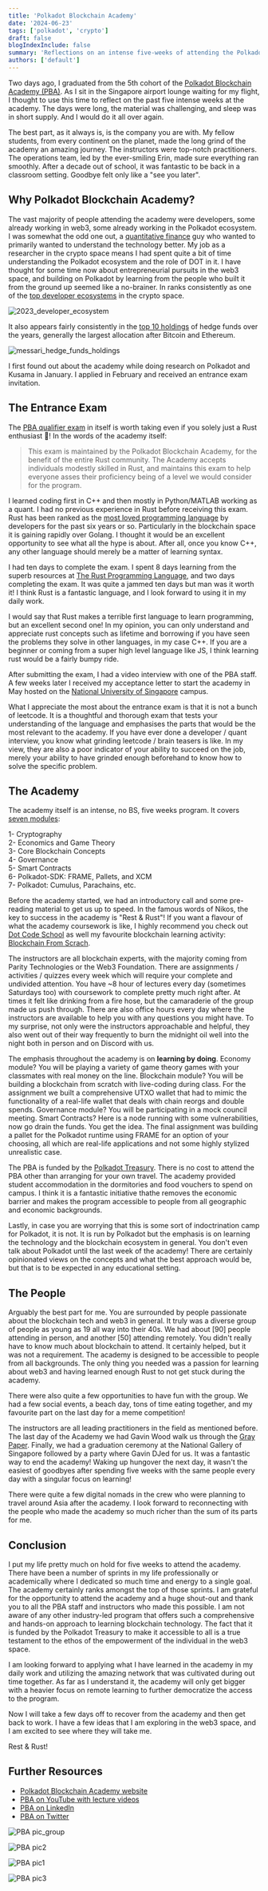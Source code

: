 ```yaml
---
title: 'Polkadot Blockchain Academy'
date: '2024-06-23'
tags: ['polkadot', 'crypto']
draft: false
blogIndexInclude: false
summary: 'Reflections on an intense five-weeks of attending the Polkadot Blockchain Academy.'
authors: ['default']
---
```


Two days ago, I graduated from the 5th cohort of the
[Polkadot Blockchain Academy (PBA)](https://polkadot.network/academy/). As I sit in the Singapore airport lounge
waiting for my
flight, I thought to use this time to reflect on the past five intense weeks at the academy.
The days were long, the material was challenging, and sleep was in short supply. And I would do it all over again.

The best part, as it always is, is the company you are with. My fellow students, from every continent on
the planet, made the long grind of the academy an amazing journey. The instructors were top-notch practitioners.
The operations team, led by the ever-smiling Erin, made sure everything ran smoothly.
After a decade out of school, it was fantastic to be back in a classroom setting. Goodbye felt only like a "see you
later".

## Why Polkadot Blockchain Academy?

The vast majority of people attending the academy were developers, some already working in web3, some already working in
the Polkadot ecosystem. I was somewhat the odd one out, a [quantitative finance](https://kaveh.page/about) guy who
wanted to primarily wanted to understand the technology better. My job as a researcher in the crypto space means I
had spent quite a bit of time understanding the Polkadot ecosystem and the role of DOT in it. I have thought for
some time now about
entrepreneurial pursuits in the web3 space, and building on Polkadot by
learning from the people who built it from the ground up seemed like a no-brainer. In ranks consistently
as one of the [top developer ecosystems](https://www.developerreport.com/developer-report?s=there-is-a-large-torso)
in the crypto space.

![2023_developer_ecosystem](/static/images/2024_06_developer_ecosystem.png)

It also appears fairly consistently in the
[top 10 holdings](https://messari.io/report/messari-fund-analysis-q4-21-examining-liquid-portfolios-of-crypto-funds)
of hedge funds over the years, generally the largest allocation after Bitcoin and Ethereum.

![messari_hedge_funds_holdings](/static/images/2024_06_messari_hedge_funds_holdings.png)


I first found out about the academy while doing research on Polkadot and Kusama in January. I applied in February and
received an entrance exam invitation.

## The Entrance Exam

The [PBA qualifier exam](https://github.com/Polkadot-Blockchain-Academy/pba-qualifier-exam) in itself is worth
taking even if you solely just a Rust enthusiast 🦀! In the words of the academy itself:

>This exam is maintained by the
Polkadot Blockchain Academy, for the benefit of the entire Rust community. The Academy accepts individuals
modestly skilled in Rust, and maintains this exam to help everyone asses their proficiency
being of a level we would consider for the program.

I learned coding first in C++ and then mostly in Python/MATLAB working as a quant. I had no previous experience in Rust
before receiving this exam. Rust has been ranked as the
[most loved programming language](https://survey.stackoverflow.co/2023/) by developers for the past six years or so.
Particularly in the blockchain space it is gaining rapidly over Golang. I thought it would be an excellent
opportunity to see what all the hype is about. After all, once you know C++, any other language should merely be a
matter of learning syntax.

I had ten days to complete the exam. I spent 8 days learning from the superb resources at
[The Rust Programming Language](https://www.rust-lang.org/learn), and two days completing the exam. It was quite a
jammed ten days but man was it worth it! I think Rust is a fantastic language, and I look forward to using it in my
daily work.

I would say that Rust makes a terrible first language to learn programming, but an excellent second one!
In my opinion, you can only understand and appreciate rust concepts such as lifetime and borrowing if you have seen
the problems they solve in other languages, in my case C++. If you are a beginner or coming from a super high level
language like JS, I think learning rust would be a fairly bumpy ride.

After submitting the exam, I had a video interview with one of the PBA staff. A few weeks later I
received my acceptance letter to start the academy in May hosted on the
[National University of Singapore](https://enterprise.nus.edu.sg/education-programmes/polkadot-blockchain-academy-at-nus/)
campus.

What I appreciate the most about the entrance exam is that it is not a bunch of leetcode. It is a thoughtful
and thorough exam that tests your understanding of the language and emphasises the parts that would be the most
relevant to the academy. If you have ever done a developer / quant interview, you know what grinding leetcode /
brain teasers is like. In my view, they are also a poor indicator of your ability to succeed on the job, merely your
ability to have grinded enough beforehand to know how to solve the specific problem.

## The Academy

The academy itself is an intense, no BS, five weeks program. It covers
[seven modules](https://polkadot.network/development/blockchain-academy/):

1- Cryptography\
2- Economics and Game Theory\
3- Core Blockchain Concepts\
4- Governance\
5- Smart Contracts\
6- Polkadot-SDK: FRAME, Pallets, and XCM\
7- Polkadot: Cumulus, Parachains, etc.

Before the academy started, we had an introductory call and some pre-reading material to get us up to speed. In the
famous words of Nikos, the key to success in the academy is "Rest & Rust"! If you want a flavour of what the academy
coursework is like, I highly recommend you check out [Dot Code School](https://dotcodeschool.com/) as well my
favourite blockchain learning activity:
[Blockchain From Scrach](https://github.com/JoshOrndorff/blockchain-from-scratch).

The instructors are all blockchain experts, with the majority coming from Parity Technologies or the Web3 Foundation.
There are assignments / activities / quizzes every week which will require your complete and undivided attention. You
have ~8 hour of lectures every day (sometimes Saturdays too) with coursework to complete pretty much right after. At
times it felt like drinking from a fire hose, but the camaraderie of the group made us push through. There
are also office hours every day where the instructors are available to help you with any questions you might have.
To my surprise, not only were the instructors approachable and helpful, they also went out of their way frequently to
burn the midnight oil well into the night both in person and on Discord with us.

The emphasis throughout the academy is on **learning by doing**. Economy module? You will be playing a variety of game
theory games with your classmates with real money on the line. Blockchain module? You will be building a blockchain
from scratch with live-coding during class. For the assignment we built a comprehensive UTXO wallet that had to mimic the
functionality of a real-life wallet that deals with chain reorgs and double spends. Governance module? You will be
participating in a mock council meeting. Smart Contracts? Here is a node running with some vulnerabilities, now go
drain the funds. You get the idea. The final assignment was building a pallet for the Polkadot runtime using FRAME
for an option of your choosing, all which are real-life applications and not some highly stylized unrealistic case.

The PBA is funded by the [Polkadot Treasury](https://polkadot.network/ecosystem/treasury/).
There is no cost to attend the PBA other than arranging for your own travel. The academy provided student
accommodation in the dormitories and food vouchers to spend on campus. I think it is a fantastic initiative thathe
removes the economic barrier and makes the program accessible to people from all geographic and economic backgrounds.

Lastly, in case you are worrying that this is some sort of indoctrination camp for Polkadot, it is not. It
is run by Polkadot but the emphasis is on learning the technology and the blockchain ecosystem in general. You don't
even talk about Polkadot until the last week of the academy! There are certainly opinionated views on the concepts and
what the best approach would be, but that is to be expected in any educational setting.


## The People

Arguably the best part for me. You are surrounded by people passionate about the blockchain tech and web3 in general. It
truly was a diverse group of people as young as 19 all way into their 40s. We had about [90] people attending in
person, and another [50] attending remotely. You didn't really have to know much about blockchain to attend. It
certainly helped, but it was not a requirement. The academy is designed to be accessible to people from all
backgrounds. The only thing you needed was a passion for learning about web3 and having learned enough Rust to not
get stuck during the academy.

There were also quite a few opportunities to have fun with the group. We had a few social events, a beach day, tons
of time eating together, and my favourite part on the last day for a meme competition!

The instructors are all leading practitioners in the field as mentioned before. The last day of the Academy we had
Gavin Wood walk us through the [Gray Paper](https://wiki.polkadot.network/docs/learn-jam-chain). Finally,
we had a graduation ceremony at the National Gallery of Singapore followed by a party where
Gavin DJed for us. It was a fantastic way to end the academy! Waking up hungover the next day, it wasn't the easiest
of goodbyes after spending five weeks with the same people every day with a singular focus on learning!

There were quite a few digital nomads in the crew who were planning to travel around Asia after the academy. I look
forward to reconnecting with the people who made the academy so much richer than the sum of its parts for me.

## Conclusion

I put my life pretty much on hold for five weeks to attend the academy. There have been a number of sprints in my
life professionally or academically where I dedicated so much time and energy to a single goal. The academy
certainly ranks amongst the top of those sprints. I am grateful for the opportunity to attend the academy and a huge
shout-out and thank you to all the PBA staff and instructors who made this possible. I am not aware of any other
industry-led program
that offers such a comprehensive and hands-on approach to learning blockchain technology. The fact that it is funded by
the Polkadot Treasury to make it accessible to all is a true testament to the ethos of the empowerment of the
individual in the web3 space.

I am looking forward to applying what I have learned in the academy in my daily work and utilizing the amazing
network that was cultivated during out time together. As far as I understand it, the academy will only get bigger
with a heavier focus on remote learning to further democratize the access to the program.

Now I will take a few days off to recover from the academy and then get back to work. I have a few ideas that I am
exploring in the web3 space, and I am excited to see where they will take me.

Rest & Rust!


## Further Resources

- [Polkadot Blockchain Academy website](https://polkadot.network/academy/)
- [PBA on YouTube with lecture videos](https://www.youtube.com/channel/UCKE7UPkSWv0QN97sI7HUTcw)
- [PBA on LinkedIn](https://www.linkedin.com/school/polkadot-blockchain-academy/)
- [PBA on Twitter](https://x.com/AcademyPolkadot)


![PBA pic_group](/static/images/2024_06_pba_group.jpg)

![PBA pic2](/static/images/2024_06_pba_2.jpg)

![PBA pic1](/static/images/2024_06_pba_1.jpg)

![PBA pic3](/static/images/2024_06_pba_w_gavin.jpg)



